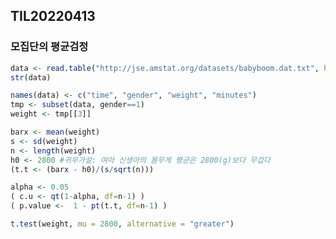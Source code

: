 ## TIL20220413

### 모집단의 평균검정

```r
data <- read.table("http://jse.amstat.org/datasets/babyboom.dat.txt", header = F)
str(data)
```

```r
names(data) <- c("time", "gender", "weight", "minutes")
tmp <- subset(data, gender==1)
weight <- tmp[[3]]
```

```r
barx <- mean(weight)
s <- sd(weight)
n <- length(weight)
h0 <- 2800 #귀무가설: 여아 신생아의 몸무게 평균은 2800(g)보다 무겁다
(t.t <- (barx - h0)/(s/sqrt(n)))
```

```r
alpha <- 0.05
( c.u <- qt(1-alpha, df=n-1) )
( p.value <-  1 - pt(t.t, df=n-1) )
```

```r
t.test(weight, mu = 2800, alternative = "greater")
```


